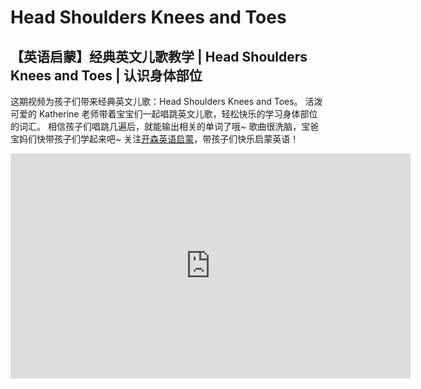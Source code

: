 # Head Shoulders Knees and Toes

## 【英语启蒙】经典英文儿歌教学 | Head Shoulders Knees and Toes | 认识身体部位

这期视频为孩子们带来经典英文儿歌：Head Shoulders Knees and Toes。
活泼可爱的 Katherine 老师带着宝宝们一起唱跳英文儿歌，轻松快乐的学习身体部位的词汇。
相信孩子们唱跳几遍后，就能输出相关的单词了哦~
歌曲很洗脑，宝爸宝妈们快带孩子们学起来吧~
关注[开森英语启蒙](https://space.bilibili.com/20797715)，带孩子们快乐启蒙英语！

<iframe
  src="https://player.bilibili.com/player.html?bvid=BV1F24y1E7uf&cid=1&page=1"
  scrolling="no"
  border="0"
  frameborder="no"
  framespacing="0"
  allowfullscreen="true"
  width="640"
  height="360"
></iframe>
